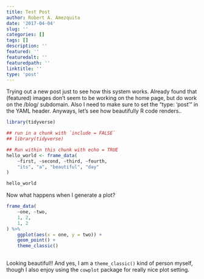 ```yaml
---
title: Test Post
author: Robert A. Amezquita
date: '2017-04-04'
slug: ''
categories: []
tags: []
description: ''
featured: ''
featuredalt: ''
featuredpath: ''
linktitle: ''
type: 'post'
---
```


Trying out a new post just to see how this system works. Already found that (featured) images don't seem to be working on the home page, but do work on the /blog/ subdomain. Also I need to make sure to set the "type: 'post'" in the YAML header. Anyways, let's see how beautifully R code renders..

```r

library(tidyverse)

```

```r

## run in a chunk with `include = FALSE`
## library(tidyverse) 

## Run within this chunk with echo = TRUE
hello_world <- frame_data(
    ~first, ~second, ~third, ~fourth,
    "its", "a", "beautiful", "day"
)

hello_world

```

Now what happens when I generate a plot?


```r

frame_data(
    ~one, ~two,
    1, 2,
    1, 2
) %>%
    ggplot(aes(x = one, y = two)) +
    geom_point() +
    theme_classic()
    
```

Looking beautiful!! And yes, I am a `theme_classic()` kind of person myself, though I also enjoy using the `cowplot` package for really nice plot setting. 
